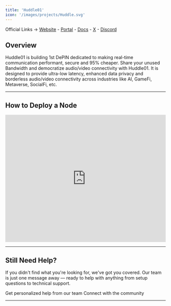 ```yaml
---
title: 'Huddle01'
icon: '/images/projects/Huddle.svg'
---
```


Official Links → [Website](https://huddle01.com/) - [Portal](https://www.huddle01.network/) - [Docs](https://huddle01.com/media-node/documentation/drtc-network/media-node) - [X](https://x.com/huddle01com) - [Discord](https://discord.com/invite/huddle01)

## Overview

Huddle01 is building 1st DePIN dedicated to making real-time communication performant, secure and 95% cheaper. Share your unused Bandwidth and democratize audio/video connectivity with Huddle01. It is designed to provide ultra-low latency, enhanced data privacy and borderless audio/video connectivity across industries like AI, GameFi, Metaverse, SocialFi, etc.

---
## How to Deploy a Node
<Frame caption="">
  <iframe 
    width="100%" 
    height="400" 
    src="https://www.youtube.com/embed/lOYOfyAvf8o" 
    title="Huddle01 Media Node" 
    frameBorder="0" 
    allow="accelerometer; autoplay; clipboard-write; encrypted-media; gyroscope; picture-in-picture" 
    allowFullScreen>
  </iframe>
</Frame>

---


## Still Need Help?

If you didn't find what you're looking for, we've got you covered. Our team is just one message away — ready to help with anything from setup questions to technical support.

<CardGroup cols={2}>
  <Card title="Open Support Ticket" icon="rectangle-stack" href="https://discord.com/channels/1217243890352914552/1220638161407836241">
    Get personalized help from our team
  </Card>
  <Card title="Join Discord" icon="message-circle" href="https://discord.com/invite/JDkD4EaqcZ">
    Connect with the community
  </Card>
</CardGroup>

--- 